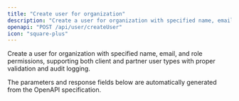 ```yaml
---
title: "Create user for organization"
description: "Create a user for organization with specified name, email, and role permissions, supporting both client and partner user types with proper validation and aud..."
openapi: "POST /api/user/createUser"
icon: "square-plus"
---
```


Create a user for organization with specified name, email, and role permissions, supporting both client and partner user types with proper validation and audit logging.

<Note>
The parameters and response fields below are automatically generated from the OpenAPI specification.
</Note>
